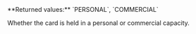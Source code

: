<ResponseField name="CommercialIndicator" type="string" > 
**Returned values:** `PERSONAL`, `COMMERCIAL`

Whether the card is held in a personal or commercial capacity.  
</ResponseField>